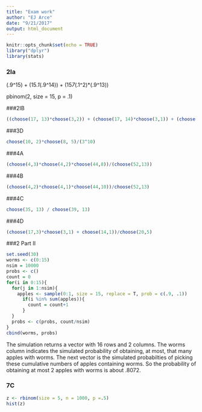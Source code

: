 ```yaml
---
title: "Exam work"
author: "EJ Arce"
date: "9/21/2017"
output: html_document
---
```


```r
knitr::opts_chunk$set(echo = TRUE)
library("dplyr")
library(stats)
```

### 2Ia

(.9^15) + (15*.1*(.9^14)) + (15*7*(.1^2)*(.9^13))

pbinom(2, size = 15, p = .1)

###2IB


```r
((choose(17, 13)*choose(3,2)) + (choose(17, 14)*choose(3,1)) + (choose(17, 15)))/choose(20, 15)
```

###3D
```r
choose(10, 2)*choose(8, 5)/(3^10)
```

###4A

```r
(choose(4,3)*choose(4,2)*choose(44,8))/(choose(52,13))
```

###4B

```r
(choose(4,2)*choose(4,1)*choose(44,10))/choose(52,13)
```


###4C

```r
choose(35, 13) / choose(39, 13)
```

###4D

```r
(choose(17,3)*choose(3,1) + choose(14,1))/choose(20,5)
```


###2 Part II

```r
set.seed(30)
worms <- c(0:15)
nsim = 10000
probs <- c()
count = 0
for(i in 0:15){
  for(j in 1:nsim){
    apples <- sample(0:1, size = 15, replace = T, prob = c(.9, .1))
      if(i %in% sum(apples)){
        count = count+1
      }
  }
  probs <- c(probs, count/nsim)
}
cbind(worms, probs)
```

The simulation returns a vector with 16 rows and 2 columns. The worms column indicates the simulated probability of obtaining, at most, that many apples with worms. The next vector is the simulated probabilties of picking these cumulative numbers of apples containing worms. So the probability of obtaining at most 2 apples with worms is about .8072.

### 7C

```r
z <- rbinom(size = 5, n = 1000, p =.5)
hist(z)
```

